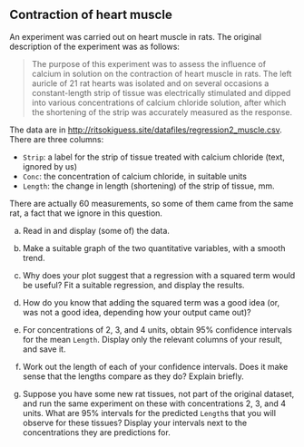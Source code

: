 
## Contraction of heart muscle

An experiment was carried out on heart muscle in rats. The original description of the experiment was as follows:

> The purpose of this experiment was to assess the influence of calcium in solution on the contraction of heart muscle in rats. The left auricle of 21 rat hearts was isolated and on several occasions a constant-length strip of tissue was electrically stimulated and dipped into various concentrations of calcium chloride solution, after which the shortening of the strip was accurately measured as the response.

The data are in [http://ritsokiguess.site/datafiles/regression2_muscle.csv](http://ritsokiguess.site/datafiles/regression2_muscle.csv). There are three columns:

- `Strip`: a label for the strip of tissue treated with calcium chloride (text, ignored by us)
- `Conc`: the concentration of calcium chloride, in suitable units
- `Length`: the change in length (shortening) of the strip of tissue, mm.

There are actually 60 measurements, so some of them came from the same rat, a fact that we ignore in this question.

(a) Read in and display (some of) the data.


(b) Make a suitable graph of the two quantitative variables, with a smooth trend.


(c) Why does your plot suggest that a regression with a squared term would be useful? Fit a suitable regression, and display the results.



(d) How do you know that adding the squared term was a good idea (or, was not a good idea, depending how your output came out)?


(e) For concentrations of 2, 3, and 4 units, obtain 95% confidence intervals for the mean `Length`. Display only the relevant columns of your result, and save it.




(f) Work out the length of each of your confidence intervals. Does it make sense that the lengths compare as they do? Explain briefly.


(g) Suppose you have some new rat tissues, not part of the original dataset, and run the same experiment on these with concentrations 2, 3, and 4 units. What are 95% intervals for the predicted `Length`s that you will observe for these tissues? Display your intervals next to the concentrations they are predictions for.


